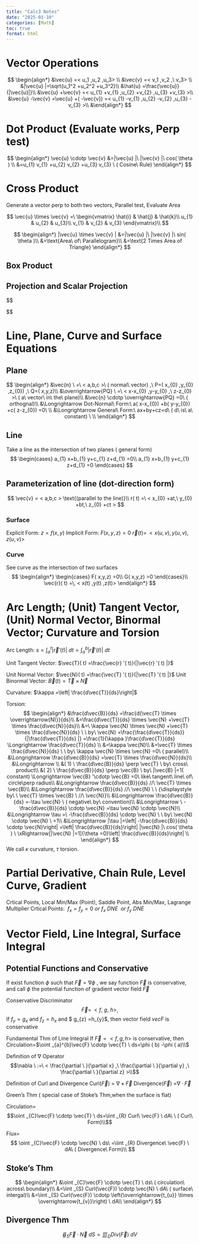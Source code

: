 ```yaml
---
title: "Calc3 Notes"
date: "2025-01-10"
categories: [Math]
toc: true
format: html
---
```


# Vector Operations

$$
\begin{align*}
&\vec{u} =< u_1 ,u_2 ,u_3> \\
&\vec{v} =< v_1 ,v_2 ,\ v_3> \\
&|\vec{u} |=\sqrt{u_1^2 +u_2^2 +u_3^2}\\
&\hat{u} =\frac{\vec{u}}{|\vec{u}|}\\
&\vec{u} +\vec{v} =< u_{1} +v_{1} ,u_{2} +v_{2} ,u_{3} +v_{3}  >\\
&\vec{u} -\vec{v} =\vec{u} +( -\vec{v}) =< u_{1} -v_{1} ,u_{2} -v_{2} ,u_{3} -v_{3}  >\\
&\end{align*}
$$


# Dot Product (Evaluate works, Perp test)
$$
\begin{align*}
\vec{u} \cdotp \vec{v} 
&=|\vec{u} |\ |\vec{v} |\ cos( \theta ) \\
&=u_{1} v_{1} +u_{2} v_{2} +u_{3} v_{3} \ ( Cosine\ Rule)
\end{align*}
$$

# Cross Product 
Generate a vector perp to both two vectors, Parallel test, Evaluate Area

$$
\vec{u} \times \vec{v} =\ \begin{vmatrix}
\hat{i} & \hat{j} & \hat{k}\\
u_{1} & u_{2} & u_{3}\\
v_{1} & v_{2} & v_{3}
\end{vmatrix}\\
$$

$$
\begin{align*}
|\vec{u} \times \vec{v} |
&=|\vec{u} |\ |\vec{v} |\ sin( \theta )\\
&=\text{Area\ of\ Parallelogram}\\
&=\text{2 Times Area of Triangle}
\end{align*}
$$

## Box Product

## Projection and Scalar Projection
$$
\begin{aligned}
&Proj_{\vec{u}}\vec{v}=|\vec{v}|cos(\theta)\widehat{u}=|\vec{v}|\frac{\vec{u}\cdot\vec{v}}{|\vec{u}||\vec{v}|}\frac{\vec{u}}{|\vec{u}|}=\frac{\vec{u}\cdot\vec{v}}{|\vec{u}|^2}\vec{u}\\

&Scal_{\vec{u}}\vec{v}=|\vec{v}|\cos(\theta)=|\vec{v}|\frac{\vec{u}\cdot\vec{v}}{|\vec{u}||\vec{v}|}=\frac{\vec{u}\cdot\vec{v}}{|\vec{u}|}\\

&|Proj_{\vec{u}}\vec{v}|(maginititude)=|Scal_{\vec{u}}\vec{v}| (absvalue)
\end{aligned}
$$



# Line, Plane, Curve and Surface Equations
## Plane
$$
\begin{align*}
&\vec{n} \ =\ < a,b,c >\ ( normal\ vector) ,\ P=( x_{0} ,y_{0} ,z_{0}) ,\ Q=( x,y,z)\\
&\overrightarrow{PQ} \ =\ < x-x_{0} ,y-y_{0} ,\ z-z_{0}  >\ ( a\ vector\ in\ the\ plane)\\
&\vec{n} \cdotp \overrightarrow{PQ} =0\ ( orthognal)\\
&\Longrightarrow Dot-Normal\ Form:\ a( x-x_{0}) +b( y-y_{0}) +c( z-z_{0}) =0\ \\
&\Longrightarrow General\ Form:\ ax+by+cz=d\ ( d\ is\ a\ constant) \ \\
\end{align*}
$$

## Line
Take a line as the intersection of two planes ( general form)
$$
\begin{cases}
a_{1} x+b_{1} y+c_{1} z+d_{1} =0\\
a_{1} x+b_{1} y+c_{1} z+d_{1} =0
\end{cases}
$$

## Parameterization of line (dot-direction form)
$$
\vec{v} = < a,b,c > \text{(parallel to the line)}\\
r( t) =\ < x_{0} +at,\ y_{0} +bt,\ z_{0} +ct >
$$

### Surface

Explicit Form: $z=f( x,y)$
Implicit Form: $F(x,y,z)=0$
$\vec{r}( t) =\, < x( u,v) ,y( u,v) ,z( u,v)>$

### Curve
See curve as the intersection of two surfaces
$$
\begin{align*}
\begin{cases}
F( x,y,z) =0\\
G( x,y,z) =0
\end{cases}\\
\vec{r}( t) =\, < x(t) ,y(t) ,z(t)>
\end{align*}
$$

# Arc Length; (Unit) Tangent Vector, (Unit) Normal Vector, Binormal Vector; Curvature and Torsion

Arc Length: 
$s= \int _{a}^{t} |\vec{r} '( t) |\ dt=\int _{a}^{b} |\vec{r} '( t) |\ dt$

Unit Tangent Vector: 
$\vec{T}( t) =\frac{\vec{r} '( t)}{|\vec{r} '( t) |}$

Unit Normal Vector:
$\vec{N}( t) =\frac{\vec{T} '( t)}{|\vec{T} '( t) |}$
Unit Binormal Vector: $\vec{B}( t) =\vec{T} \times \vec{N}$


Curvature: 
$\kappa =\left| \frac{d\vec{T}}{ds}\right|$

Torsion: 
$$
\begin{align*}
&\frac{d\vec{B}}{ds} =\frac{d(\vec{T} \times \overrightarrow{N)}}{ds}\\
&=\frac{d\vec{T}}{ds} \times \vec{N} +\vec{T} \times \frac{d\vec{N}}{ds}\\
&=\ \kappa \vec{N} \times \vec{N} +\vec{T} \times \frac{d\vec{N}}{ds} \ \ by\ \vec{N} =\frac{\frac{d\vec{T}}{ds}}{|\frac{d\vec{T}}{ds} |} =\frac{1}{\kappa }\frac{d\vec{T}}{ds} \Longrightarrow \frac{d\vec{T}}{ds} \\
&=\kappa \vec{N}\\
&=\vec{T} \times \frac{d\vec{N}}{ds} \ \ by\ \kappa \vec{N} \times \vec{N} =0\ ( parallel)\\
&\Longrightarrow \frac{d\vec{B}}{ds} =\vec{T} \times \frac{d\vec{N}}{ds}\\
&\Longrightarrow \\
&( 1) \ \frac{d\vec{B}}{ds} \perp \vec{T} \ by\ cross\ product\\
&( 2) \ \frac{d\vec{B}}{ds} \perp \vec{B} \ by\ |\vec{B} |=1( constant) \Longrightarrow \vec{B} '\cdotp \vec{B} =0\ like\ tangent\ line\ of\ circle\perp radius\\
&\Longrightarrow \frac{d\vec{B}}{ds} //\ \vec{T} \times \vec{B}\\
&\Longrightarrow \frac{d\vec{B}}{ds} //\ \vec{N} \ \ {\displaystyle by\ \ \vec{T} \times \vec{B} \ //\ \vec{N}}\\
&\Longrightarrow \frac{d\vec{B}}{ds} =-\tau \vec{N} \ ( negative\ by\ convention)\\
&\Longrightarrow \ -\frac{d\vec{B}}{ds} \cdotp \vec{N} =\tau \vec{N} \cdotp \vec{N}\\
&\Longrightarrow \tau =\ -\frac{d\vec{B}}{ds} \cdotp \vec{N} \ \ by\ \vec{N} \cdotp \vec{N} \ =1\\
&\Longrightarrow |\tau |=\left| -\frac{d\vec{B}}{ds} \cdotp \vec{N}\right| =\left| \frac{d\vec{B}}{ds}\right| |\vec{N} |\ cos( \theta ) \ \xRightarrow[|\vec{N} |=1]{\theta =0}\left| \frac{d\vec{B}}{ds}\right| \\
\end{align*}
$$
We call $\kappa$ curvature, $\tau$ torsion.

# Partial Derivative, Chain Rule, Level Curve, Gradient

Crtical Points, Local Min/Max (Point), Saddle Point, Abs Min/Max, Lagrange Multiplier Crtical Points: 
$\ f_{x} =f_{y} =0\ or\ f_{x} \ DNE\ \ or\ f_{y} \ DNE$

# Vector Field, Line Integral, Surface Integral

## Potential Functions and Conservative
If exist function $\phi$  such that $\vec{F}  = \nabla \phi$ , 
we say function $\vec{F}$  is conservative, and 
call $\phi$  the potential function  of gradient vector field  $\vec{F}$

Conservative Discriminator
$$
\vec{F} =\, < f,\ g,\ h >,
$$
If $f_{y} =g_{x}$  and $f_{z} =h_{x}$  and $ g_{z} =h_{y}$,
then vector field $vec{F}$  is conservative

Fundamental Thm of Line Integral
If $\vec{F} = < f, g, h >$ is conservative, then
Circulation=$\oint _{a}^{b}\vec{F} \cdotp \vec{T} \ ds=\phi ( b) -\phi ( a)\\$


Definition of $\nabla$  Operator
$$\nabla \ :=\ < \frac{\partial \ }{\partial x} ,\ \frac{\partial \ }{\partial y} ,\ \frac{\partial \ }{\partial z}  >\\$$



Definition of Curl and Divergence
Curl($\vec{F}$) = $\nabla \times \vec{F}$
Divergence($\vec{F}$) =$\nabla \cdotp \vec{F}$



Green's Thm ( special case of Stoke's Thm,when the surface is flat)

Circulation= 
$$\oint _{C}\vec{F} \cdotp \vec{T} \ ds=\iint _{R} Curl\ \vec{F} \ dA\ \ ( Curl\ Form)\\$$

Flux=
$$
\oint _{C}\vec{F} \cdotp \vec{N} \ ds\ =\iint _{R} Divergence\ \vec{F} \ dA\ ( Divergence\ Form)\\
$$

## Stoke's Thm
$$
\begin{align*}
&\oint _{C}\vec{F} \cdotp \vec{T} \ ds\ ( circulation\ across\ boundary)\\
&=\iint _{S} Curl(\vec{F}) \cdotp \vec{N} \ dA\ ( surface\ intergal)\\
&=\iint _{S} Curl(\vec{F}) \cdotp \left(\overrightarrow{t_{u}} \times \overrightarrow{t_{v}}\right) \ dA\\
\end{align*}
$$

## Divergence Thm

$$
\oiint_S \vec{F} \cdotp \vec{N} \ dS=\iiint _{D} Div(\vec{F}) \ dV
$$



